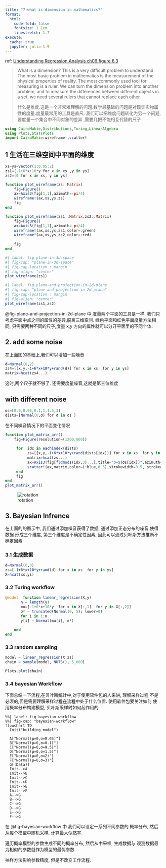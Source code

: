```yaml
---
title: "7-what is dimension in mathematics?"
format:
  html: 
    code-fold: false
    fontsize: 1.1em
    linestretch: 1.7
execute: 
  cache: true
  jupyter: julia-1.9
---
```


:::{.callout-note title="info"}
ref: [Understanding Regression Analysis ch06 figure 6.3](https://www.taylorfrancis.com/books/mono/10.1201/9781003025764/understanding-regression-analysis-peter-westfall-andrea-arias)

> What is a dimension? This is a very difficult problem to understand. The most basic problem in mathematics is the measurement of the physical properties of reality. The most commonly used tool for measuring is a ruler. We can turn the dimension problem into another problem, and to measure the differences between different objects in a set, we need several rulers that cannot replace each other
> 
> 什么是维度.这是一个非常难理解的问题.数学最基础的问题是对现实实物属性的度量.度量最常用的工具是直尺. 我们可以把维度问题转化为另一个问题,要度量一个集合中不同对象的差异
> ,需要几把不能相互代替的尺子
:::

```julia

using CairoMakie,Distributions,Turing,LinearAlgebra
using Plots,StatsPlots
import CairoMakie:wireframe!,scatter!
```

## 1 生活在三维空间中平面的维度
```julia
xs=ys=Vector(1:0.05:2)
zs1=[-1+6*x+10*y for x in xs ,y in ys]
zs2=[0 for x in xs, y in ys]
```

```julia
function plot_wireframe(zs::Matrix)
    fig=Figure()
    ax=Axis3(fig[1,1],azimuth=-pi/4)
    wireframe!(ax,xs,ys,zs)
    fig
end

function plot_wireframe(zs1::Matrix,zs2::Matrix)
    fig=Figure()
    ax=Axis3(fig[1,1],azimuth=-pi/4)
    wireframe!(ax,xs,ys,zs1,color=:green)
    wireframe!(ax,xs,ys,zs2,color=:red)
    
    fig
end
```

```julia
#| label: fig-plane-in-3d-space
#| fig-cap: "plane-in-3d-space"
#| fig-cap-location : margin
#| fig-align: "center"
plot_wireframe(zs1)
```

```julia
#| label: fig-plane-and-projection-in-2d-plane
#| fig-cap: "plane-and-projection-in 2d plane"
#| fig-cap-location : margin
#| fig-align: "center"
plot_wireframe(zs1,zs2)
```
@fig-plane-and-projection-in-2d-plane 中 度量两个平面的工具是一样. 
我们只考虑平面中点之间的属性的差异,脱离三维空间. 绿色平面和红色平面度量方法相同,
只需要两种不同的尺子,度量 x,y 方向的属性就可以分开平面里的不同个体. 

## 2. add some noise
在上面图的基础上,我们可以增加一些噪音
```julia
d=Normal(0,2)
zs4=[[x,y,-1+6*x+10*y+rand(d)] for x in xs  for y in ys]
matrix=hcat(zs4...)
```
这时,两个尺子就不够了. 还需要度量噪音,这就是第三位维度

## with different noise 

```julia
σs=[0.0,0.05,0.1,1,1.5,3]
dists=[Normal(0,σ) for σ in σs ]
```

在不同噪音情况下的平面变化情况
```julia
function plot_matrix_arr()
    fig=Figure(resolution=(1200,800))
    
     for  idx in eachindex(dists)
          zs=[[x,y,-1+6*x+10*y+rand(dists[idx])] for x in xs  for y in ys]
          matrix=hcat(zs...)
          ax=Axis3(fig[fldmod1(idx,3)...],title="σ=$(σs[idx])",azimuth=pi/8,elevation=-pi/4)
          scatter!(ax,matrix,color=(:blue,0.5),strokewidth=0.5, strokecolor=:black)
     end
     fig
end
plot_matrix_arr()
```
![rotation](imgs/screenshot_1765.jpg)

## 3. Bayesian Infrence 
在上面的的图示中, 我们通过添加噪音获得了数据, 通过添加正态分布的噪音,使得数据
形成三个维度, 第三个维度是不确定性因素, 因此可以通过贝叶斯方法推断不确定因素


### 3.1 生成数据
```julia
d=Normal(0,3)
zs=[-1+6*x+10*y+rand(d) for x in xs  for y in ys]
X=hcat(xs,ys)
```
### 3.2 Turing workflow
```julia
@model  function linear_regression(X,y)
       n = length(y)
       mu=[-1+6*x+10*y  for x in X[:,1]  for y in X[:,2]]
       σ² ~ truncated(Normal(0, 5); lower=0)
       for i in 1:n
       y[i] ~ Normal(mu[i], σ²)
       
    end
end
```
### 3.3 random sampling
```julia
model = linear_regression(X,zs)
chain = sample(model, NUTS(), 5_000)
```
```julia
Plots.plot(chain)
```


### 3.4  bayesian Workflow 
下面总结一下流程,在贝叶斯统计中,对于使用软件包的人来讲, 理解采样过程
不是必须的,但是需要理解采样过程在流程中处于什么位置. 使用软件包要关注如何
使用概率分布构建模型, 贝叶斯采样时如何起作用的

```mermaid
%%| label: fig-bayesian-workflow
%%| fig-cap: "bayesian-workflow"
flowchart TD 
  Init("building model")
  
  A["Normal(μ=0,σ=0.05)"] 
  B["Normal(μ=0,σ=0.1)"] 
  C["Normal(μ=0,σ=0.5)"] 
  D["Normal(μ=0,σ=1.5)"] 
  E["Normal(μ=0,σ=2)"] 
  F["Normal(μ=0,σ=3)"] 
  G[(Data)]
  Init-->A
  Init-->B 
  Init-->C
  Init-->D
  Init-->E
  Init-->F
  A-->G
  B-->G 
  C-->G 
  D-->G
  E-->G 
  F-->G
```
在 @fig-bayesian-workflow 中 我们可以设定一系列不同参数的
概率分布, 然后从每个模型中随机采样, 计算最大似然率. 


遍历概率模型的参数生成不同的概率分布, 然后从中采样, 生成数据与
观测数据最为相似的参数就作为模型的最优参数.

抽样方法影响参数精度, 但是不改变工作流程. 

